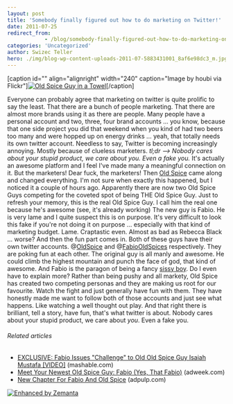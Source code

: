 ```yaml
---
layout: post
title: 'Somebody finally figured out how to do marketing on Twitter!'
date: 2011-07-25
redirect_from: 
            - /blog/somebody-finally-figured-out-how-to-do-marketing-on-twitter/swizec/1995
categories: 'Uncategorized'
author: Swizec Teller
hero: ./img/blog-wp-content-uploads-2011-07-5883431001_8af6e98dc3_m.jpg
---
```

\[caption id="" align="alignright" width="240" caption="Image by houbi via Flickr"][![Old Spice Guy in a Towel](./img/blog-wp-content-uploads-2011-07-5883431001_8af6e98dc3_m.jpg "Old Spice Guy in a Towel")](http://www.flickr.com/photos/71004869@N00/5883431001)\[/caption]

Everyone can probably agree that marketing on twitter is quite prolific to say the least. That there are a bunch of people marketing. That there are almost more brands using it as there are people. Many people have a personal account and two, three, four brand accounts ... you know, because that one side project you did that weekend when you kind of had two beers too many and were hopped up on energy drinks ... yeah, that totally needs its own twitter account. Needless to say, Twitter is becoming increasingly annoying. Mostly because of clueless marketers. _tl;dr --> Nobody cares about your stupid product, we care about you. Even a fake you._ It's actually an awesome platform and I feel I've made many a meaningful connection on it. But the marketers! Dear fuck, the marketers! Then [Old Spice](http://en.wikipedia.org/wiki/Old_Spice "Old Spice") came along and changed everything. I'm not sure when exactly this happened, but I noticed it a couple of hours ago. Apparently there are now two Old Spice Guys competing for the coveted spot of being THE Old Spice Guy. Just to refresh your memory, this is the real Old Spice Guy. I call him the real one because he's awesome (see, it's already working)  The new guy is Fabio. He is very lame and I quite suspect this is on purpose. It's very difficult to look this fake if you're not doing it on purpose ... especially with that kind of marketing budget.  Lame. Craptastic even. Almost as bad as Rebecca Black ... worse? And then the fun part comes in. Both of these guys have their own twitter accounts. @[OldSpice](http://twitter.com/oldspice "@OldSpice") and @[FabioOldSpices](http://twitter.com/fabiooldspices) respectively. They are poking fun at each other. The original guy is all manly and awesome. He could climb the highest mountain and punch the face of god, that kind of awesome. And Fabio is the paragon of being a fancy [sissy boy](http://en.wikipedia.org/wiki/Sissy "Sissy"). Do I even have to explain more? Rather than being pushy and all markety, Old Spice has created two competing personas and they are making us root for our favourite. Watch the fight and just generally have fun with them. They have honestly made me want to follow both of those accounts and just see what happens. Like watching a well thought out play. And that right there is brilliant, tell a story, have fun, that's what twitter is about. Nobody cares about your stupid product, we care about _you_. Even a fake you.

###### Related articles

- [EXCLUSIVE: Fabio Issues "Challenge" to Old Old Spice Guy Isaiah Mustafa \[VIDEO\]](http://mashable.com/2011/07/25/fabio-mustafa-old-spice-challenge/) (mashable.com)
- [Meet Your Newest Old Spice Guy: Fabio (Yes, That Fabio)](http://www.adweek.com/adfreak/meet-your-newest-old-spice-guy-fabio-yes-fabio-133565) (adweek.com)
- [New Chapter For Fabio And Old Spice](http://www.adpulp.com/new-chapter-for-fabio-and-old-spice/) (adpulp.com)

[![Enhanced by Zemanta](http://img.zemanta.com/zemified_e.png?x-id=579041c8-8fc7-40f1-a471-5b59f200392f)](http://www.zemanta.com/ "Enhanced by Zemanta")